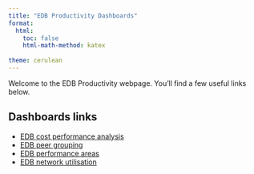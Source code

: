 ```yaml
---
title: "EDB Productivity Dashboards"
format: 
  html:
    toc: false
    html-math-method: katex
    
theme: cerulean
---
```


Welcome to the EDB Productivity webpage. You'll find a few useful links below.

## Dashboards links

<!-- Add below content programmatically for the indexing -->

- [EDB cost performance analysis](https://datascientistnz.github.io/edb_dashboards/quarto_dashboards/edb_cost_analysis)
- [EDB peer grouping](https://datascientistnz.github.io/edb_dashboards/quarto_dashboards/edb_peer_grouping)
- [EDB performance areas](https://datascientistnz.github.io/edb_dashboards/quarto_dashboards/edb_perf_areas)
- [EDB network utilisation](https://datascientistnz.github.io/edb_dashboards/quarto_dashboards/network_utilisation)
